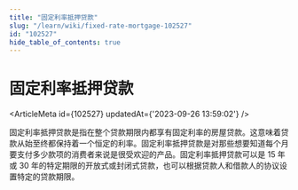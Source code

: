 ```yaml
---
title: "固定利率抵押贷款"
slug: "/learn/wiki/fixed-rate-mortgage-102527"
id: "102527"
hide_table_of_contents: true
---
```



# 固定利率抵押贷款

<ArticleMeta id={102527} updatedAt={'2023-09-26 13:59:02'} />
<div className='border-solid border-b border-t-0 my-4 border-[var(--ifm-color-gray-300)]' />

固定利率抵押贷款是指在整个贷款期限内都享有固定利率的房屋贷款。这意味着贷款从始至终都保持着一个恒定的利率。固定利率抵押贷款是对那些想要知道每个月要支付多少款项的消费者来说是很受欢迎的产品。固定利率抵押贷款可以是 15 年或 30 年的特定期限的开放式或封闭式贷款，也可以根据贷款人和借款人的协议设置特定的贷款期限。
